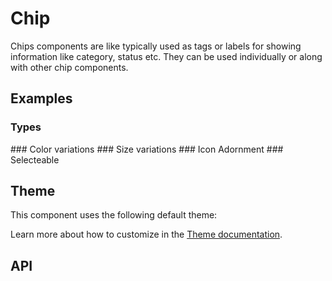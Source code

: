 
<Meta title="Docs/Components/Elements/Chip" />

# Chip
Chips components are like typically used as tags or labels for showing information like category, status etc. They can be used individually or
along with other chip components.

## Examples
### Types
<Canvas sourceState="shown" of={ChipStories.Variants} />
### Color variations
<Canvas of={ChipStories.Colors} />
### Size variations
<Canvas of={ChipStories.Sizes} />
### Icon Adornment
<Canvas of={ChipStories.Adornment} />
### Selecteable
<Canvas of={ChipStories.Selectable} />

## Theme
This component uses the following default theme:

<ThemeRender theme={darkChipTheme} />

Learn more about how to customize in the [Theme documentation](?path=/docs/docs-theme-getting-started--docs).

## API
<ArgTypes of={Chip} />
